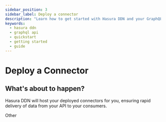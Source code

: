 ```yaml
---
sidebar_position: 3
sidebar_label: Deploy a connector
description: "Learn how to get started with Hasura DDN and your GraphQL API."
keywords:
  - hasura ddn
  - graphql api
  - quickstart
  - getting started
  - guide
---
```



# Deploy a Connector

## What's about to happen?

Hasura DDN will host your deployed connectors for you, ensuring rapid delivery of data from your API to your consumers.

<Tabs groupId="deploy-connector" className="api-tabs">
  <TabItem value="PostgreSQL" label="PostgreSQL">

<PostgreSQL />

  </TabItem>
  <TabItem value="MongoDB" label="MongoDB">

<MongoDB />

  </TabItem>
  <TabItem value="ClickHouse" label="ClickHouse">

<ClickHouse />

  </TabItem>
  <TabItem value="TypeScript" label="TypeScript">

<TypeScript />

  </TabItem>
  <TabItem value="Python" label="Python">

<Python />

  </TabItem>

<TabItem value="Go" label="Go">

<Go />

  </TabItem>
  <TabItem value="OpenAPI" label="OpenAPI">

<OpenAPI />

  </TabItem>
  <TabItem value="GraphQL" label="GraphQL">

<GraphQL />

  </TabItem>
  <TabItem value="Other" label="Other">

Other

  </TabItem>
</Tabs>

